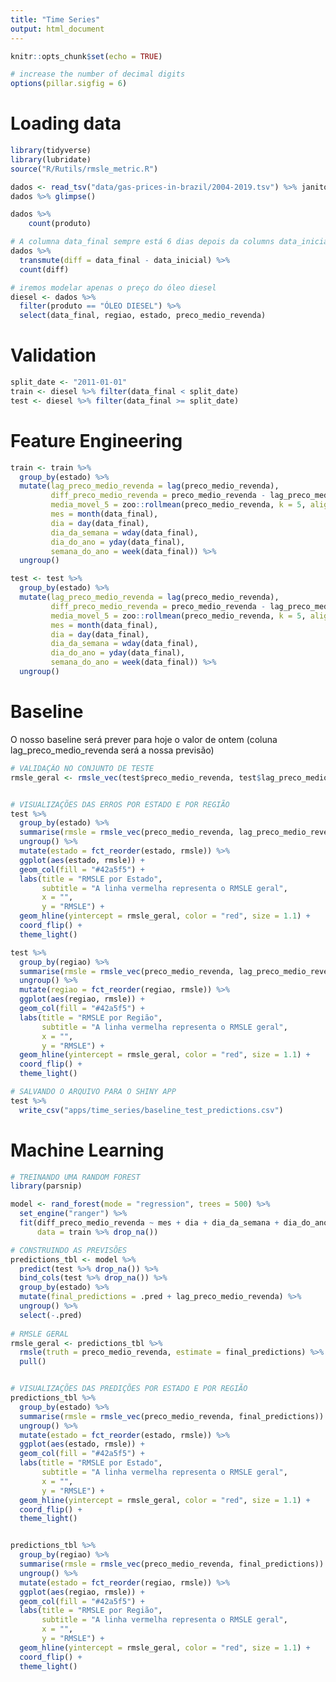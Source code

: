 ```yaml
---
title: "Time Series"
output: html_document
---
```


```r
knitr::opts_chunk$set(echo = TRUE)

# increase the number of decimal digits
options(pillar.sigfig = 6)
```

# Loading data
```r
library(tidyverse)
library(lubridate)
source("R/Rutils/rmsle_metric.R")

dados <- read_tsv("data/gas-prices-in-brazil/2004-2019.tsv") %>% janitor::clean_names()
dados %>% glimpse()

dados %>% 
    count(produto)

# A columna data_final sempre está 6 dias depois da columns data_inicial
dados %>% 
  transmute(diff = data_final - data_inicial) %>% 
  count(diff)

# iremos modelar apenas o preço do óleo diesel
diesel <- dados %>% 
  filter(produto == "ÓLEO DIESEL") %>% 
  select(data_final, regiao, estado, preco_medio_revenda)
```

# Validation
```r
split_date <- "2011-01-01"
train <- diesel %>% filter(data_final < split_date)
test <- diesel %>% filter(data_final >= split_date)
```

# Feature Engineering
```r
train <- train %>% 
  group_by(estado) %>% 
  mutate(lag_preco_medio_revenda = lag(preco_medio_revenda), 
         diff_preco_medio_revenda = preco_medio_revenda - lag_preco_medio_revenda,
         media_movel_5 = zoo::rollmean(preco_medio_revenda, k = 5, align = "right", fill = NA),
         mes = month(data_final),
         dia = day(data_final),
         dia_da_semana = wday(data_final),
         dia_do_ano = yday(data_final),
         semana_do_ano = week(data_final)) %>% 
  ungroup()

test <- test %>% 
  group_by(estado) %>% 
  mutate(lag_preco_medio_revenda = lag(preco_medio_revenda), 
         diff_preco_medio_revenda = preco_medio_revenda - lag_preco_medio_revenda,
         media_movel_5 = zoo::rollmean(preco_medio_revenda, k = 5, align = "right", fill = NA),
         mes = month(data_final),
         dia = day(data_final),
         dia_da_semana = wday(data_final),
         dia_do_ano = yday(data_final),
         semana_do_ano = week(data_final)) %>% 
  ungroup()
```


# Baseline
O nosso baseline será prever para hoje o valor de ontem (coluna lag_preco_medio_revenda será a nossa previsão)
```r
# VALIDAÇÃO NO CONJUNTO DE TESTE
rmsle_geral <- rmsle_vec(test$preco_medio_revenda, test$lag_preco_medio_revenda)


# VISUALIZAÇÕES DAS ERROS POR ESTADO E POR REGIÃO
test %>% 
  group_by(estado) %>% 
  summarise(rmsle = rmsle_vec(preco_medio_revenda, lag_preco_medio_revenda)) %>% 
  ungroup() %>% 
  mutate(estado = fct_reorder(estado, rmsle)) %>% 
  ggplot(aes(estado, rmsle)) +
  geom_col(fill = "#42a5f5") +
  labs(title = "RMSLE por Estado",
       subtitle = "A linha vermelha representa o RMSLE geral",
       x = "",
       y = "RMSLE") +
  geom_hline(yintercept = rmsle_geral, color = "red", size = 1.1) +
  coord_flip() +
  theme_light()

test %>% 
  group_by(regiao) %>% 
  summarise(rmsle = rmsle_vec(preco_medio_revenda, lag_preco_medio_revenda)) %>% 
  ungroup() %>% 
  mutate(regiao = fct_reorder(regiao, rmsle)) %>% 
  ggplot(aes(regiao, rmsle)) +
  geom_col(fill = "#42a5f5") +
  labs(title = "RMSLE por Região",
       subtitle = "A linha vermelha representa o RMSLE geral",
       x = "",
       y = "RMSLE") +
  geom_hline(yintercept = rmsle_geral, color = "red", size = 1.1) +
  coord_flip() +
  theme_light()

# SALVANDO O ARQUIVO PARA O SHINY APP
test %>% 
  write_csv("apps/time_series/baseline_test_predictions.csv")
```


# Machine Learning
```r

# TREINANDO UMA RANDOM FOREST
library(parsnip)

model <- rand_forest(mode = "regression", trees = 500) %>% 
  set_engine("ranger") %>% 
  fit(diff_preco_medio_revenda ~ mes + dia + dia_da_semana + dia_do_ano + semana_do_ano + lag_preco_medio_revenda, 
      data = train %>% drop_na())

# CONSTRUINDO AS PREVISÕES
predictions_tbl <- model %>% 
  predict(test %>% drop_na()) %>% 
  bind_cols(test %>% drop_na()) %>% 
  group_by(estado) %>% 
  mutate(final_predictions = .pred + lag_preco_medio_revenda) %>% 
  ungroup() %>% 
  select(-.pred)
  
# RMSLE GERAL
rmsle_geral <- predictions_tbl %>% 
  rmsle(truth = preco_medio_revenda, estimate = final_predictions) %>% 
  pull()


# VISUALIZAÇÕES DAS PREDIÇÕES POR ESTADO E POR REGIÃO
predictions_tbl %>% 
  group_by(estado) %>% 
  summarise(rmsle = rmsle_vec(preco_medio_revenda, final_predictions)) %>% 
  ungroup() %>% 
  mutate(estado = fct_reorder(estado, rmsle)) %>% 
  ggplot(aes(estado, rmsle)) +
  geom_col(fill = "#42a5f5") +
  labs(title = "RMSLE por Estado",
       subtitle = "A linha vermelha representa o RMSLE geral",
       x = "",
       y = "RMSLE") +
  geom_hline(yintercept = rmsle_geral, color = "red", size = 1.1) +
  coord_flip() +
  theme_light()  


predictions_tbl %>% 
  group_by(regiao) %>% 
  summarise(rmsle = rmsle_vec(preco_medio_revenda, final_predictions)) %>% 
  ungroup() %>% 
  mutate(estado = fct_reorder(regiao, rmsle)) %>% 
  ggplot(aes(regiao, rmsle)) +
  geom_col(fill = "#42a5f5") +
  labs(title = "RMSLE por Região",
       subtitle = "A linha vermelha representa o RMSLE geral",
       x = "",
       y = "RMSLE") +
  geom_hline(yintercept = rmsle_geral, color = "red", size = 1.1) +
  coord_flip() +
  theme_light() 
  
```






